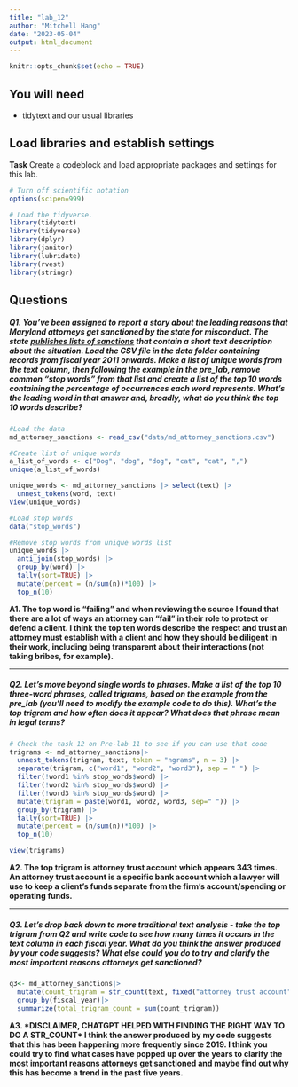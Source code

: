 ```yaml
---
title: "lab_12"
author: "Mitchell Hang"
date: "2023-05-04"
output: html_document
---
```


```r
knitr::opts_chunk$set(echo = TRUE)
```

## You will need

-   tidytext and our usual libraries

## Load libraries and establish settings

**Task** Create a codeblock and load appropriate packages and settings for this lab.

```r
# Turn off scientific notation
options(scipen=999)

# Load the tidyverse.
library(tidytext)
library(tidyverse)
library(dplyr)
library(janitor)
library(lubridate)
library(rvest)
library(stringr)
```

## Questions

##### **Q1.** You've been assigned to report a story about the leading reasons that Maryland attorneys get sanctioned by the state for misconduct. The state [publishes lists of sanctions](https://www.courts.state.md.us/attygrievance/sanctions) that contain a short text description about the situation. Load the CSV file in the data folder containing records from fiscal year 2011 onwards. Make a list of unique words from the text column, then following the example in the pre_lab, remove common "stop words" from that list and create a list of the top 10 words containing the percentage of occurrences each word represents. What's the leading word in that answer and, broadly, what do you think the top 10 words describe?

```r
#Load the data
md_attorney_sanctions <- read_csv("data/md_attorney_sanctions.csv")
```

```r
#Create list of unique words
a_list_of_words <- c("Dog", "dog", "dog", "cat", "cat", ",")
unique(a_list_of_words)

unique_words <- md_attorney_sanctions |> select(text) |>
  unnest_tokens(word, text)
View(unique_words)
```

```r
#Load stop words
data("stop_words")


```

```r
#Remove stop words from unique words list
unique_words |>
  anti_join(stop_words) |>
  group_by(word) |>
  tally(sort=TRUE) |>
  mutate(percent = (n/sum(n))*100) |>
  top_n(10)
```

**A1. The top word is "failing" and when reviewing the source I found that there are a lot of ways an attorney can "fail" in their role to protect or defend a client. I think the top ten words describe the respect and trust an attorney must establish with a client and how they should be diligent in their work, including being transparent about their interactions (not taking bribes, for example).**

------------------------------------------------------------------------

##### **Q2.** Let's move beyond single words to phrases. Make a list of the top 10 three-word phrases, called trigrams, based on the example from the pre_lab (you'll need to modify the example code to do this). What's the top trigram and how often does it appear? What does that phrase mean in legal terms?

```r
# Check the task 12 on Pre-lab 11 to see if you can use that code
trigrams <- md_attorney_sanctions|>
  unnest_tokens(trigram, text, token = "ngrams", n = 3) |>
  separate(trigram, c("word1", "word2", "word3"), sep = " ") |>
  filter(!word1 %in% stop_words$word) |>
  filter(!word2 %in% stop_words$word) |>
  filter(!word3 %in% stop_words$word) |>
  mutate(trigram = paste(word1, word2, word3, sep=" ")) |>
  group_by(trigram) |>
  tally(sort=TRUE) |>
  mutate(percent = (n/sum(n))*100) |>
  top_n(10)

view(trigrams)
```

**A2. The top trigram is attorney trust account which appears 343 times. An attorney trust account is a specific bank account which a lawyer will use to keep a client's funds separate from the firm's account/spending or operating funds.**

------------------------------------------------------------------------

##### **Q3.** Let's drop back down to more traditional text analysis - take the top trigram from Q2 and write code to see how many times it occurs in the text column in each fiscal year. What do you think the answer produced by your code suggests? What else could you do to try and clarify the most important reasons attorneys get sanctioned?

```r


q3<- md_attorney_sanctions|>
  mutate(count_trigram = str_count(text, fixed("attorney trust account")))|>
  group_by(fiscal_year)|>
  summarize(total_trigram_count = sum(count_trigram))


```

**A3. \*DISCLAIMER, CHATGPT HELPED WITH FINDING THE RIGHT WAY TO DO A STR_COUNT\* I think the answer produced by my code suggests that this has been happening more frequently since 2019. I think you could try to find what cases have popped up over the years to clarify the most important reasons attorneys get sanctioned and maybe find out why this has become a trend in the past five years.**
